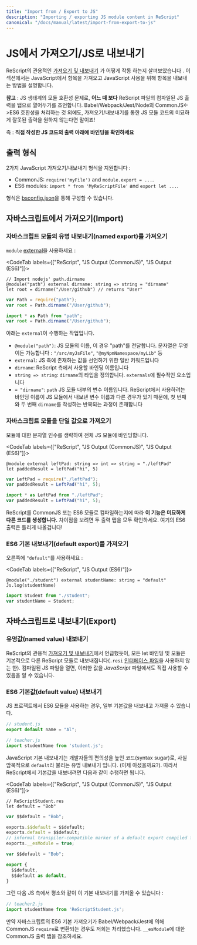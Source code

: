 ```yaml
---
title: "Import from / Export to JS"
description: "Importing / exporting JS module content in ReScript"
canonical: "/docs/manual/latest/import-from-export-to-js"
---
```


# JS에서 가져오기/JS로 내보내기

ReScript의 관용적인 [가져오기 및 내보내기](https://green-labs.github.io/rescript-in-korean/Language-Features/22-Import-Export) 가 어떻게 작동 하는지 살펴보았습니다 . 이 섹션에서는 JavaScript에서 항목을 가져오고 JavaScript 사용을 위해 항목을 내보내는 방법을 설명합니다.

**참고** : JS 생태계의 모듈 호환성 문제로, **어느 때 보다** ReScript 파일의 컴파일된 JS 출력을 탭으로 열어두기를 조언합니다. 
Babel/Webpack/Jest/Node의 CommonJS<->ES6 호환성을 처리하는 것 외에도, 가져오기/내보내기를 통한 JS 모듈 코드의 미묘하게 잘못된 출력을 원하지 않는다면 말이죠!

즉 : **직접 작성한 JS 코드의 출력 아래에 바인딩을 확인하세요**

## 출력 형식

2가지 JavaScript 가져오기/내보내기 형식을 지원합니다 : 

- CommonJS: `require('myFile')` and `module.export = ...`.
- ES6 modules: `import * from 'MyReScriptFile'` and `export let ...`.

형식은 [bsconfig.json](build-configuration.md#package-specs)을 통해 구성할 수 있습니다.

## 자바스크립트에서 가져오기(Import)

### 자바스크립트 모듈의 유명 내보내기(named export)를 가져오기

`module` [external](external.md)을 사용하세요 :

<CodeTab labels={["ReScript", "JS Output (CommonJS)", "JS Output (ES6)"]}>

```res example
// Import nodejs' path.dirname
@module("path") external dirname: string => string = "dirname"
let root = dirname("/User/github") // returns "User"
```
```js
var Path = require("path");
var root = Path.dirname("/User/github");
```
```js
import * as Path from "path";
var root = Path.dirname("/User/github");
```

</CodeTab>

아래는 `external`이 수행하는 작업입니다.

- `@module("path")`: JS 모듈의 이름, 이 경우 "path"를 전달합니다. 문자열은 무엇이든 가능합니다 : `"/src/myJsFile"`, `"@myNpmNamespace/myLib"` 등
- `external`: JS 측에 존재하는 값을 선언하기 위한 일반 키워드입니다
- `dirname`: ReScript 측에서 사용할 바인딩 이름입니다
- `string => string`: `dirname`의 타입을 정의합니다. `externals`에 필수적인 요소입니다
- `= "dirname"`: `path` JS 모듈 내부의 변수 이름입니다. ReScript에서 사용하려는 바인딩 이름이 JS 모듈에서 내보낸 변수 이름과 다른 경우가 있기 때문에, 첫 번째와 두 번째 `dirname`를 작성하는 반복되는 과정이 존재합니다

### 자바스크립트 모듈을 단일 값으로 가져오기

모듈에 대한 문자열 인수를 생략하여 전체 JS 모듈에 바인딩합니다.

<CodeTab labels={["ReScript", "JS Output (CommonJS)", "JS Output (ES6)"]}>

```res example
@module external leftPad: string => int => string = "./leftPad"
let paddedResult = leftPad("hi", 5)
```
```js
var LeftPad = require("./leftPad");
var paddedResult = LeftPad("hi", 5);
```
```js
import * as LeftPad from "./leftPad";
var paddedResult = LeftPad("hi", 5);
```

</CodeTab>

ReScript를 CommonJS 또는 ES6 모듈로 컴파일하는지에 따라 **이 기능은 미묘하게 다른 코드를 생성합니다.** 차이점을 보려면 두 출력 탭을 모두 확인하세요. 여기의 ES6 출력은 틀리게 나올겁니다!

### ES6 기본 내보내기(default export)를 가져오기

오른쪽에 `"default"`를 사용하세요 :

<CodeTab labels={["ReScript", "JS Output (ES6)"]}>

```res example
@module("./student") external studentName: string = "default"
Js.log(studentName)
```
```js
import Student from "./student";
var studentName = Student;
```

</CodeTab>

## 자바스크립트로 내보내기(Export)

### 유명값(named value) 내보내기

ReScript의 관용적 [가져오기 및 내보내기](https://green-labs.github.io/rescript-in-korean/Language-Features/22-Import-Export)에서 언급했듯이, 모든 let 바인딩 및 모듈은 기본적으로 다른 ReScript 모듈로 내보내집니다(`.resi` [인터페이스 파일](https://green-labs.github.io/rescript-in-korean/Language-Features/21-Module)을 사용하지 않는 한). 컴파일된 JS 파일을 열면, 이러한 값을 _JavaScript_ 파일에서도 직접 사용할 수 있음을 알 수 있습니다.

### ES6 기본값(default value) 내보내기

JS 프로젝트에서 ES6 모듈을 사용하는 경우, 일부 기본값을 내보내고 가져올 수 있습니다.

```js
// student.js
export default name = "Al";
```

```js
// teacher.js
import studentName from 'student.js';
```

JavaScript 기본 내보내기는 개발자들의 편의성을 높인 코드(syntax sugar)로, 사실 암묵적으로 `default`라 불리는 유명 내보내기 입니다. (이제 아셨을까요?). 따라서 ReScript에서 기본값을 내보내려면 다음과 같이 수행하면 됩니다.

<CodeTab labels={["ReScript", "JS Output (CommonJS)", "JS Output (ES6)"]}>

```res example
// ReScriptStudent.res
let default = "Bob"
```
```js
var $$default = "Bob";

exports.$$default = $$default;
exports.default = $$default;
// informal transpiler-compatible marker of a default export compiled from ES6
exports.__esModule = true;
```
```js
var $$default = "Bob";

export {
  $$default,
  $$default as default,
}
```

</CodeTab>

그런 다음 JS 측에서 평소와 같이 이 기본 내보내기를 가져올 수 있습니다 :

```js
// teacher2.js
import studentName from 'ReScriptStudent.js';
```

만약 자바스크립트의 ES6 기본 가져오기가 Babel/Webpack/Jest에 의해 CommonJS `require`로 변환되는 경우도 저희는 처리했습니다. `__esModule`에 대한 CommonJS 출력 탭을 참조하세요.

